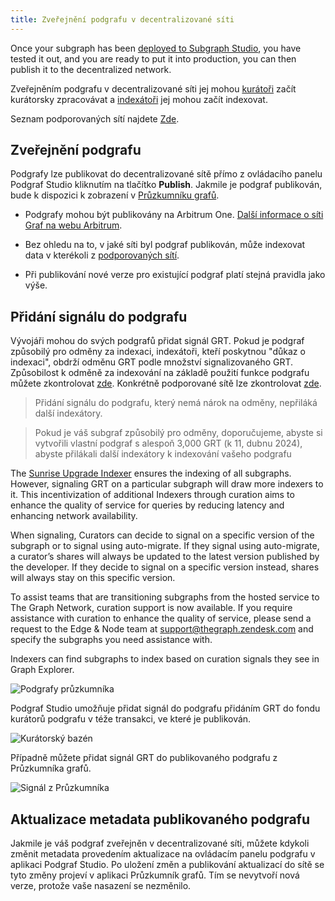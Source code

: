 ```yaml
---
title: Zveřejnění podgrafu v decentralizované síti
---
```


Once your subgraph has been [deployed to Subgraph Studio](/deploying/deploying-a-subgraph-to-studio), you have tested it out, and you are ready to put it into production, you can then publish it to the decentralized network.

Zveřejněním podgrafu v decentralizované síti jej mohou [kurátoři](/network/curating) začít kurátorsky zpracovávat a [indexátoři](/network/indexing) jej mohou začít indexovat.

<VideoEmbed youtube="satdwdbvzAQ" />

Seznam podporovaných sítí najdete [Zde](/developing/supported-networks).

## Zveřejnění podgrafu

Podgrafy lze publikovat do decentralizované sítě přímo z ovládacího panelu Podgraf Studio kliknutím na tlačítko **Publish**. Jakmile je podgraf publikován, bude k dispozici k zobrazení v [Průzkumníku grafů](https://thegraph.com/explorer/).

- Podgrafy mohou být publikovány na Arbitrum One. [Další informace o síti Graf na webu Arbitrum](/arbitrum/arbitrum-faq).

- Bez ohledu na to, v jaké síti byl podgraf publikován, může indexovat data v kterékoli z [podporovaných sítí](/developing/supported-networks).

- Při publikování nové verze pro existující podgraf platí stejná pravidla jako výše.

## Přidání signálu do podgrafu

Vývojáři mohou do svých podgrafů přidat signál GRT. Pokud je podgraf způsobilý pro odměny za indexaci, indexátoři, kteří poskytnou "důkaz o indexaci", obdrží odměnu GRT podle množství signalizovaného GRT. Způsobilost k odměně za indexování na základě použití funkce podgrafu můžete zkontrolovat [zde](https://github.com/graphprotocol/indexer/blob/main/docs/feature-support-matrix.md). Konkrétně podporované sítě lze zkontrolovat [zde](/developing/supported-networks).

> Přidání signálu do podgrafu, který nemá nárok na odměny, nepřiláká další indexátory.

> Pokud je váš subgraf způsobilý pro odměny, doporučujeme, abyste si vytvořili vlastní podgraf s alespoň 3,000 GRT (k 11, dubnu 2024), abyste přilákali další indexátory k indexování vašeho podgrafu

The [Sunrise Upgrade Indexer](/sunrise/#what-is-the-upgrade-indexer) ensures the indexing of all subgraphs. However, signaling GRT on a particular subgraph will draw more indexers to it. This incentivization of additional Indexers through curation aims to enhance the quality of service for queries by reducing latency and enhancing network availability.

When signaling, Curators can decide to signal on a specific version of the subgraph or to signal using auto-migrate. If they signal using auto-migrate, a curator’s shares will always be updated to the latest version published by the developer. If they decide to signal on a specific version instead, shares will always stay on this specific version.

To assist teams that are transitioning subgraphs from the hosted service to The Graph Network, curation support is now available. If you require assistance with curation to enhance the quality of service, please send a request to the Edge & Node team at support@thegraph.zendesk.com and specify the subgraphs you need assistance with.

Indexers can find subgraphs to index based on curation signals they see in Graph Explorer.

![Podgrafy průzkumníka](/img/explorer-subgraphs.png)

Podgraf Studio umožňuje přidat signál do podgrafu přidáním GRT do fondu kurátorů podgrafu v téže transakci, ve které je publikován.

![Kurátorský bazén](/img/curate-own-subgraph-tx.png)

Případně můžete přidat signál GRT do publikovaného podgrafu z Průzkumníka grafů.

![Signál z Průzkumníka](/img/signal-from-explorer.png)

## Aktualizace metadata publikovaného podgrafu

Jakmile je váš podgraf zveřejněn v decentralizované síti, můžete kdykoli změnit metadata provedením aktualizace na ovládacím panelu podgrafu v aplikaci Podgraf Studio. Po uložení změn a publikování aktualizací do sítě se tyto změny projeví v aplikaci Průzkumník grafů. Tím se nevytvoří nová verze, protože vaše nasazení se nezměnilo.
